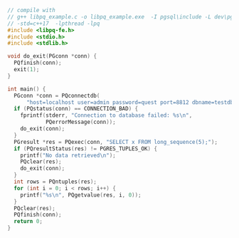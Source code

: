 ```c
// compile with
// g++ libpq_example.c -o libpq_example.exe  -I pgsql\include -L dev\pgsql\lib
// -std=c++17  -lpthread -lpq
#include <libpq-fe.h>
#include <stdio.h>
#include <stdlib.h>

void do_exit(PGconn *conn) {
  PQfinish(conn);
  exit(1);
}

int main() {
  PGconn *conn = PQconnectdb(
      "host=localhost user=admin password=quest port=8812 dbname=testdb");
  if (PQstatus(conn) == CONNECTION_BAD) {
    fprintf(stderr, "Connection to database failed: %s\n",
            PQerrorMessage(conn));
    do_exit(conn);
  }
  PGresult *res = PQexec(conn, "SELECT x FROM long_sequence(5);");
  if (PQresultStatus(res) != PGRES_TUPLES_OK) {
    printf("No data retrieved\n");
    PQclear(res);
    do_exit(conn);
  }
  int rows = PQntuples(res);
  for (int i = 0; i < rows; i++) {
    printf("%s\n", PQgetvalue(res, i, 0));
  }
  PQclear(res);
  PQfinish(conn);
  return 0;
}
```
